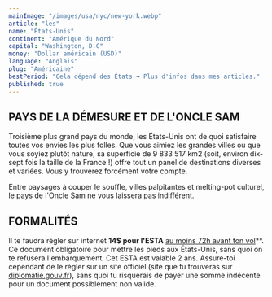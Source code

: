 ```yaml
---
mainImage: "/images/usa/nyc/new-york.webp"
article: "les"
name: "États-Unis"
continent: "Amérique du Nord"
capital: "Washington, D.C"
money: "Dollar américain (USD)"
language: "Anglais"
plug: "Américaine"
bestPeriod: "Cela dépend des États → Plus d'infos dans mes articles."
published: true
---
```


## PAYS DE LA DÉMESURE ET DE L'ONCLE SAM

Troisième plus grand pays du monde, les États-Unis ont de quoi satisfaire toutes vos envies les plus folles. Que vous aimiez les grandes villes ou que vous soyiez plutôt nature, sa superficie de 9 833 517 km2 (soit, environ dix-sept fois la taille de la France !) offre tout un panel de destinations diverses et variées. Vous y trouverez forcément votre compte.

Entre paysages à couper le souffle, villes palpitantes et melting-pot culturel, le pays de l'Oncle Sam ne vous laissera pas indifférent.

## FORMALITÉS

Il te faudra régler sur internet **14$ pour l'ESTA** <u> au moins 72h avant ton vol</u>**. Ce document obligatoire pour mettre les pieds aux États-Unis, sans quoi on te refusera l'embarquement. Cet ESTA est valable 2 ans. Assure-toi cependant de le régler sur un site officiel (site que tu trouveras sur [diplomatie.gouv.fr](https://www.diplomatie.gouv.fr/fr/conseils-aux-voyageurs/conseils-par-pays-destination/)), sans quoi tu risquerais de payer une somme indécente pour un document possiblement non valide.